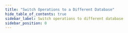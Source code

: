 ```yaml
---
title: "Switch Operations to a Different Database"
hide_table_of_contents: true
sidebar_label: Switch operations to different database
sidebar_position: 0
---
```





<LanguageSwitcher supportedLanguages={supportedLanguages} />

<LanguageContent language="csharp">
   <SwitchOperationsToADifferentDatabaseCsharp />
</LanguageContent>

<LanguageContent language="java">
   <SwitchOperationsToADifferentDatabaseJava />
</LanguageContent>

<LanguageContent language="nodejs">
   <SwitchOperationsToADifferentDatabaseNodejs />
</LanguageContent>


<!---
### Operations
- [What are Operations](../../../client-api/operations/what-are-operations)


-->